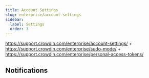 ```yaml
---
title: Account Settings
slug: enterprise/account-settings
sidebar:
  label: Settings
  order: 3
---
```


https://support.crowdin.com/enterprise/account-settings/ + https://support.crowdin.com/enterprise/sudo-mode/ + https://support.crowdin.com/enterprise/personal-access-tokens/

## Notifications
